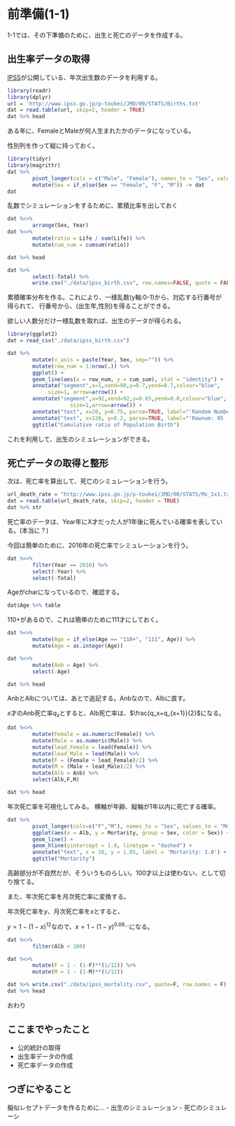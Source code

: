 # 前準備(1-1)

1-1では、その下準備のために、出生と死亡のデータを作成する。

## 出生率データの取得

[IPSS](http://www.ipss.go.jp/)が公開している、年次出生数のデータを利用する。

```r
library(readr)
library(dplyr)
url = 'http://www.ipss.go.jp/p-toukei/JMD/00/STATS/Births.txt'
dat = read.table(url, skip=2, header = TRUE)
dat %>% head
```
ある年に、FemaleとMaleが何人生まれたかのデータになっている。

性別列を作って縦に持っておく。

```r
library(tidyr)
library(magrittr)
dat %>%  
        pivot_longer(cols = c("Male", "Female"), names_to = "Sex", values_to = "Life") %>% 
        mutate(Sex = if_else(Sex == "Female", "F", "M")) -> dat
dat
```

乱数でシミュレーションをするために、累積比率を出しておく

```r
dat %<>%
        arrange(Sex, Year)
dat %<>%
        mutate(ratio = Life / sum(Life)) %>%
        mutate(cum_sum = cumsum(ratio))

dat %>% head

dat %>% 
        select(-Total) %>% 
        write.csv("./data/ipss_birth.csv", row.names=FALSE, quote = FALSE)
```


累積確率分布を作る。これにより、一様乱数(y軸:0-1)から、対応する行番号が得られて、
行番号から、(出生年,性別)を得ることができる。

欲しい人数分だけ一様乱数を取れば、出生のデータが得られる。

```r
library(ggplot2)
dat = read_csv("./data/ipss_birth.csv")

dat %>% 
        mutate(x_axis = paste(Year, Sex, sep="")) %>% 
        mutate(row_num = 1:nrow(.)) %>% 
        ggplot() + 
        geom_line(aes(x = row_num, y = cum_sum), stat = "identity") +
        annotate("segment",x=1,xend=90,y=0.7,yend=0.7,colour="blue",
             size=1, arrow=arrow()) + 
        annotate("segment",x=92,xend=92,y=0.65,yend=0.0,colour="blue",
                    size=1,arrow=arrow()) + 
        annotate("text", x=20, y=0.75, parse=TRUE, label="'Random Number 0.7'") +
        annotate("text", x=120, y=0.2, parse=TRUE, label="'Rownum: 95 -> 1969-Female'") +
        ggtitle("Cumulative ratio of Population Birth")

```

これを利用して、出生のシミュレーションができる。


## 死亡データの取得と整形

次は、死亡率を算出して、死亡のシミュレーションを行う。


```r
url_death_rate = "http://www.ipss.go.jp/p-toukei/JMD/00/STATS/Mx_1x1.txt"
dat = read.table(url_death_rate, skip=2, header = TRUE)
dat %>% str

```

死亡率のデータは、Year年にX才だった人が1年後に死んでいる確率を表している。(本当に？)

今回は簡単のために、2016年の死亡率でシミュレーションを行う。

```r
dat %<>% 
        filter(Year == 2016) %>% 
        select(-Year) %>% 
        select(-Total)
```

Ageがcharになっているので、確認する。

```r
dat$Age %>% table
```
110+があるので、これは簡単のために111才にしておく。

```r
dat %<>%
        mutate(Age = if_else(Age == "110+", "111", Age)) %>% 
        mutate(Age = as.integer(Age)) 

dat %<>%
        mutate(Anb = Age) %>% 
        select(-Age)

dat %>% head
```

AnbとAlbについては、あとで追記する。Anbなので、Albに直す。

$x$才のAnb死亡率$q_x$とすると、Alb死亡率は、$\frac{q_x+q_{x+1}}{2}$になる。

```r
dat %<>%
        mutate(Female = as.numeric(Female)) %>%
        mutate(Male = as.numeric(Male)) %>% 
        mutate(lead_Female = lead(Female)) %>% 
        mutate(lead_Male = lead(Male)) %>% 
        mutate(F = (Female + lead_Female)/2) %>% 
        mutate(M = (Male + lead_Male)/2) %>% 
        mutate(Alb = Anb) %>% 
        select(Alb,F,M)

dat %>% head
```

年次死亡率を可視化してみる。
横軸が年齢、縦軸が1年以内に死亡する確率。
```r
dat %>% 
        pivot_longer(cols=c("F","M"), names_to = "Sex", values_to = "Mortarity") %>% 
        ggplot(aes(x = Alb, y = Mortarity, group = Sex, color = Sex)) + 
        geom_line() + 
        geom_hline(yintercept = 1.0, linetype = "dashed") + 
        annotate("text", x = 10, y = 1.05, label = 'Mortarity: 1.0') + 
        ggtitle("Mortarity")
```

高齢部分が不自然だが、そういうものらしい。100才以上は使わない、として切り捨てる。

また、年次死亡率を月次死亡率に変換する。

年次死亡率を$y$、月次死亡率を$x$とすると、

$y = 1 - (1-x)^{12}$なので、$x = 1 - (1-y)^{0.08...}$になる。

```r
dat %<>%
        filter(Alb < 100)

dat %<>% 
        mutate(F = 1 - (1-F)**(1/12)) %>% 
        mutate(M = 1 - (1-M)**(1/12)) 

dat %>% write.csv("./data/ipss_mortality.csv", quote=F, row.names = F)
dat %>% head

```

おわり

## ここまでやったこと
- 公的統計の取得
- 出生率データの作成
- 死亡率データの作成
 
## つぎにやること
擬似レセプトデータを作るために...
- 出生のシミュレーション
- 死亡のシミュレーシ
